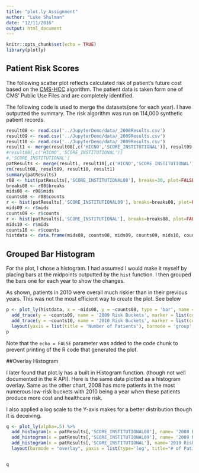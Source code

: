 ```yaml
---
title: "plot.ly Assignment"
author: "Luke Shulman"
date: "12/11/2016"
output: html_document
---
```


```r
knitr::opts_chunk$set(echo = TRUE)
library(plotly)
```

## Patient Risk Scores 

The following scatter plot reflects calculated risk of patient's future cost based on the [CMS-HCC](https://www.cms.gov/Medicare/Health-Plans/MedicareAdvtgSpecRateStats/Risk-Adjustors.html) algorithm. The patient data is taken form one of CMS' Public Use Files and are completely identified.

The following code is used to merge the datasets(one for each year). I have outputted the summary. The risk algorithm was run on 114,000 synthetic patient records. 

```r

result08 <- read.csv('../JupyterDemo/data/_2008Results.csv')
result09 <- read.csv('../JupyterDemo/data/_2009Results.csv')
result10 <- read.csv('../JupyterDemo/data/_2009Results.csv')
result1 <- merge(result08[,c('HICNO','SCORE_INSTITUTIONAL')], result09[,c('HICNO','SCORE_INSTITUTIONAL')], by='HICNO', suffixes = c('08','09'))
#result08[,c('HICNO','SCORE_INSTITUTIONAL')]
#,'SCORE_INSTITUTIONAL']
patResults <- merge(result1, result10[,c('HICNO','SCORE_INSTITUTIONAL')], by='HICNO', suffixes = c('a','10') )
rm(result08, result09, result10, result1)
summary(patResults)
r08 <- hist(patResults[,'SCORE_INSTITUTIONAL08'], breaks=30, plot=FALSE)
breaks08 <- r08$breaks
mids08 <- r08$mids
counts08 <- r08$counts
r <- hist(patResults[,'SCORE_INSTITUTIONAL09'], breaks=breaks08, plot=FALSE)
mids09 <- r$mids
counts09 <- r$counts
r <- hist(patResults[,'SCORE_INSTITUTIONAL'], breaks=breaks08, plot=FALSE)
mids10 <- r$mids
counts10 <- r$counts
histdata <- data.frame(mids08, counts08, mids09, counts09, mids10, counts10)
```


## Grouped Bar Histogram 

For the plot, I chose a histogram. I had assumed I would make it myself by placing bars at the midpoints outputted by the `hist` function. I then grouped the bars one for each year to show the changes.

As shown, patients in 2010 were overall much riskier than in their previous years. This was not the most efficient way to create the plot. See below

```r

p <- plot_ly(histdata, x = ~mids08, y = ~counts08, type = 'bar', name = '2008 Risk Buckets', marker = list(color = '#ffea00')) %>%
  add_trace(y = ~counts09, name = '2009 Risk Buckets', marker = list(color = '#00ffea')) %>%
  add_trace(y = ~counts10, name = '2010 Risk Buckets', marker = list(color = '#ea00ff')) %>%
  layout(yaxis = list(title = 'Number of Patients'), barmode = 'group', xaxis= list(title = 'Patient Risk Scores'))
p
```

Note that the `echo = FALSE` parameter was added to the code chunk to prevent printing of the R code that generated the plot.

##Overlay Histogram

I later found that plot.ly has a built in Histogram function. (though not well documented in the R API). Here is the same data plotted as a histogram overlay. Same as the other chart, 2008 has more patients in the most numerous low-risk buckets with 2010 being a year when these patients produce more cost and healthcare risk. 

I also applied a log scale to the Y-axis makes for a better distribution though it is deceiving. 

```r

q <- plot_ly(alpha=.5) %>%
  add_histogram(x = patResults[,'SCORE_INSTITUTIONAL08'], name= '2008 Risk Scores', autobinx=FALSE, xbins=list(start=0, end=9, size=.4)) %>%
  add_histogram(x = patResults[,'SCORE_INSTITUTIONAL09'], name= '2009 Risk Scores', autobinx=FALSE, xbins=list(start=0, end=9, size=.4)) %>%
  add_histogram(x = patResults[,'SCORE_INSTITUTIONAL'], name='2010 Risk Scores', autobinx=FALSE, xbins=list(start=0, end=9, size=.4)) %>%
  layout(barmode = "overlay", yaxis = list(type='log', title="# of Patients Log Scale "),bargap=0.10)


q
```
